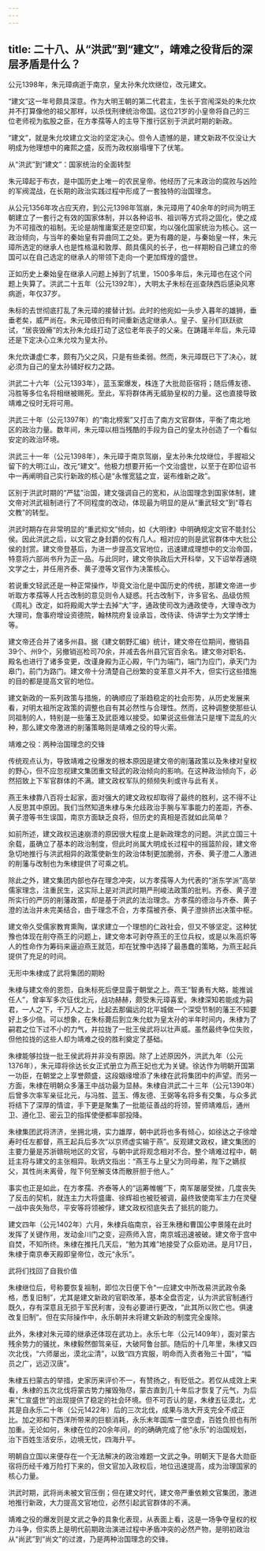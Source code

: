 ```yaml
---
---
---
```

title: 二十八、从“洪武”到“建文”，靖难之役背后的深层矛盾是什么？
---




公元1398年，朱元璋病逝于南京，皇太孙朱允炊继位，改元建文。

“建文”这一年号颇具深意。作为大明王朝的第二代君主，生长于宫闱深处的朱允炊并不打算像他的祖父那样，以杀伐刑律统治帝国。这位21岁的小皇帝将自己的三位老师视为肱股之臣，在方孝孺等人的主导下推行区别于洪武时期的新政。

“建文”，就是朱允坟建立文治的坚定决心。但令人遗憾的是，建文新政不仅没让大明成为他理想中的雍熙之盛，反而为政权崩塌埋下了伏笔。





从“洪武”到“建文”：国家统治的全面转型


朱元璋起于布衣，是中国历史上唯一的农民皇帝。他经历了元末政治的腐败与凶险的军阀混战，在长期的政治实践过程中形成了一套独特的治国理念。

从公元1356年攻占应天府，到公元1398年驾崩，朱元璋用了40余年的时间为明王朝建立了一套行之有效的国家体制，并以各种诏书、祖训等方式将之固化，使之成为不可擅改的祖制。无论是胡惟庸案还是空印案，均以强化国家统治为核心。这一政治倾向，与当年的秦始皇有异曲同工之处。更为有趣的是，与秦始皇一样，朱元璋所选定的继承人也是性格温和敦厚、颇具儒风的长子，也一样期盼自己建立的帝国可以在自己选定的继承人的带领下走向一个更加辉煌的盛世。

正如历史上秦始皇在继承人问题上掉到了坑里，1500多年后，朱元璋也在这个问题上失算了。洪武二十五年（公元1392年），大明太子朱标在巡查陕西后感染风寒病逝，年仅37岁。

朱标的去世彻底打乱了朱元璋的接替计划。此时的他宛如一头步入暮年的雄狮，垂垂老矣，威严尚在。朱元璋依旧有时间重新选定继承人。皇子、皇孙们跃跃欲试，“居丧毁瘠”的太孙朱允歧打动了这位老年丧子的父亲。在踌躇半年后，朱元璋还是下定决心立朱允坟为皇太孙。

朱允炊谦虚仁孝，颇有乃父之风，只是有些柔弱。然而，朱元璋既已下了决心，就必须为自己的皇太孙铺好权力之路。

洪武二十六年（公元1393年），蓝玉案爆发，株连了大批勋臣宿将；随后傅友德、冯胜等多位名将相继被赐死。至此，军将群体再无威胁皇权的力量。这也直接导致靖难之役时无将可用。

洪武三十年（公元1397年）的“南北榜案”又打击了南方文官群体，平衡了南北地区的政治力量。数年间，朱元璋以相当残酷的手段为自己的皇太孙创造了一个看似安定的政治环境。

洪武三十一年（公元1398年），朱元璋于南京驾崩，皇太孙朱允坟继位，手握祖父留下的大明江山，改元“建文”。他极力想要开拓一个文治盛世，以至于在即位诏书中一再阐明自己实行新政的核心是“永惟宽猛之宜，诞布维新之政”。

区别于洪武时期的“严猛”治国，建文强调自己的宽和，从治国理念到国家体制，建文帝对洪武祖制进行了不同程度的改动，体现最为明显的是从“重武轻文”到“尊右文教”的转型。

洪武时期存在非常明显的“重武抑文”倾向，如《大明律》中明确规定文官不能封公侯。因此洪武之后，以文官之身封爵的仅有几人。相对应的则是武官群体中大批公侯的封赏。建文帝登基后，为进一步提高文官地位，迅速建成理想中的文治帝国，特意将六部尚书升为正一品。与此同时，建文帝执政后大开科举，又下诏举荐通晓文学之士，并任用齐泰、黄子澄等文官作为决策核心。

若说重文轻武还是一种正常操作，毕竟文治化是中国历史的传统，那建文帝进一步听取方孝孺等人托古改制的意见则令人疑惑。托古改制下，许多官名、品级仿照《周礼》改定，如将殿阁大学士去掉“大”字，通政使司改为通政使寺，大理寺改为大理司，詹事府增设资德院，翰林院府复设承旨，改侍读、侍讲学士为文学博士等。

建文帝还合并了诸多州县。据《建文朝野汇编》统计，建文帝在位期间，撤销县39个、州9个，另撤销巡检司70余，并减去各州县冗官百余名。建文帝对职名、殿名也进行了诸多变更，改谨身殿为正心殿，午门为端门，端门为应门，承天门为皋门，前门为路门。建文帝十分清楚自己纷繁的变革意义并不大，但实行这些措施的目的都是提高文官的地位。

建文新政的一系列政策与措施，的确顺应了渐趋稳定的社会形势，从历史发展来看，对明太祖所定政策的调整也自有其必然性与合理性。然而，这种调整使那些认同祖制的人，特别是一些藩王及武臣难以接受。如果说这些做法只是埋下混乱的火种，那么建文帝激进的削藩策略则是靖难之役的导火索。





靖难之役：两种治国理念的交锋


传统观点认为，导致靖难之役爆发的根本原因是建文帝的削藩政策以及朱棣对皇权的野心，但不应忽视建文集团重文轻武的政治倾向的影响。在这种政治倾向下，必然招致上下军官群体的不满。建文政权军队的频频失利或许与此有关。

燕王朱棣靠八百将士起家，面对强大的建文政权却取得了最终的胜利，这不得不让人反思其中原因。我们当然知道朱棣与朱允歧政治手腕与军事能力的差距，齐泰、黄子澄等书生误国，南京方面缺乏良将，但历史的真相是否就如此简单？

如前所述，建文政权迅速崩溃的原因很大程度上是新政理念的问题。洪武立国三十余载，虽确立了基本的政治制度，但此时尚属大明成长过程中的摇篮阶段，建文帝急切地推行与洪武相异的政策使新生的政治体制更加脆弱，齐泰、黄子澄二人激进的削藩与改制也为朱棣提供了可乘之机。

除此之外，建文集团内部也存在理念冲突，以方孝孺等人为代表的“浙东学派”高举儒家理念，注重民生，这实际上是对洪武时期严刑峻法政策的批判。齐泰、黄子澄所实行的严厉的削藩政策，却是基于洪武的法治理念。方孝孺的德治与齐泰、黄子澄的法治并未完美结合，由于理念不合，方孝孺被齐泰、黄子澄排挤出决策中枢。

建文帝久受儒家教育熏陶，谋求建立一个理想的仁政社会，但又不够坚定。这种犹豫也体现在削夺燕王的问题上，建文帝本可剥夺燕王的王位兵权，或是以朱高炽等人的性命作为筹码来逼迫燕王就范，却在犹豫中选择了最愚蠢的策略，为燕王起兵提供了充足的时间。





无形中朱棣成了武将集团的期盼


朱棣与建文帝的恩怨，自朱标死后便显露于朝堂之上。燕王“智勇有大略，能推诚任人”，曾率军多次征伐北元，战功赫赫，颇受朱元璋喜爱。朱棣深知若能成为嗣君，一人之下，千万人之上，比起去那偏远的北平城做一个深受节制的藩王不知要好上多少倍。可以想象，在朱标薨后到立朱允蚊为皇太孙的半年时间内，朱棣为了嗣君之位下过不小的力气，并拉拢了一批王侯武将以壮声威。虽然最终争位失败，但他拉拢的这些人却为靖难之役的胜利奠定了基础。

朱棣能够拉拢一批王侯武将并非没有原因。除了上述原因外，洪武九年（公元1376年），朱元璋将徐达长女正式册立为燕王妃也尤为关键。徐达作为明朝开国第一功臣，在朝堂之上享誉颇盛，这段姻缘增添了朱棣在武将集团中的声望。而另一方面，朱棣在明朝众多藩王中战功最为显赫。朱棣自洪武二十三年（公元1390年）后曾多次率军亲征北元，与冯胜、蓝玉、傅友德、王弼等名将多有交集，与众多武将结下了深厚的情谊，手下更是聚集了一批能征善战的将领，誓师靖难后，通州卫、遵化卫、密云卫的指挥使便都率部投降。

朱棣集团武将济济，坐拥北境，实力雄厚，朝中武将也多有倾心，如徐达之子徐增寿时任左都督，燕王起兵后多次“以京师虚实输于燕”。反观建文政权，建文集团的主要力量是苏浙赣皖地区的文官，与朝中武将观念相对不合。整个靖难过程中，朝廷主将与建文的主张相异。耿炳文指出：“燕王与上皇父为同母弟，陛下之嫡叔父，其性尚未离骨，陛下何至解支体而散肝胆于他人。”

事实也正是如此，在方孝孺、齐泰等人的“运筹帷幄”下，南军屡屡受挫，几度丧失了反击的契机，就连主力大将盛庸、徐辉祖也被贬被调，最终致使南军主力在灵璧一战中丧失殆尽，平安等将领被俘，建文政权彻底失去了抵抗的能力。

建文四年（公元1402年）六月，朱棣兵临南京，谷王朱穗和曹国公李景隆在此时发挥了关键作用，发动金川门之变，迎燕师入宫，南京城迅速被破。建文帝于宫中自焚，不知所终。朱棣在推托几天后，“勉为其难”地接受了众臣劝进。是月17日，朱棣于南京奉天殿即皇帝位，改元“永乐”。





武将们找回了自我价值


朱棣继位后，号称要恢复祖制，即位次日便下令“一应建文中所改易洪武政令条格，悉复旧制”，尤其是建文新政的官职改革，基本全盘否定，认为洪武官制通行既久，存有深意且无损于军民利害，没有必要进行更改，“此其所以败亡也。俱速改复旧制”。但在实际操作中，永乐朝并未将建文新政的制度完全废除。

此外，朱棣对朱元璋的继承还体现在武功上。永乐七年（公元1409年），面对蒙古残余势力的骚扰，朱棣毅然御驾亲征，大破阿鲁台部。随后的十几年里，朱棣又四次北伐，“六师屡出，漠北尘清”，以致“四方宾服，明命而入贡者殆三十国”，“幅员之广，远迈汉唐”。

朱棣五扫蒙古的举措，史家历来评价不一，有赞扬之，有贬低之。若仅从成效上来看，朱棣的五次北伐将蒙古势力摧毁殆尽，蒙古直到几十年后才恢复了元气，为后来“仁宣盛世”的出现提供了稳定的社会环境。但不可否认的是，朱棣五征漠北，尤其是自永乐二十年（公元1422年）后的三次北伐，成果与浩大开支完全不成正比。加之郑和下西洋所带来的巨额消耗，永乐末年国库一度空虚，百姓负担也有所加重。无论如何，朱棣在位的20余年间，的的确确完成了他“永乐”的治国规划，治下百姓生活安乐，边境无忧，四海升平。

明朝自立国以来便存在一个无法解决的政治难题一文武之争。明朝天下是各大勋臣宿将历经千难万险打下来的，但文官加入政权后，地位迅速提高，成为治理国家的核心力量。

洪武时期，武将尚未被文官压倒；但在建文时代，建文帝严重依赖文官集团，激进地推行新政，大力提高文官地位，必然引起武官群体的不满。

靖难之役的爆发则是文武之争的具象化表现，从表面上看，这是一场争夺皇权的权力斗争，但实质上是明代前期政治演进过程中矛盾冲突的必然产物，是明初政治从“尚武”到“尚文”的过渡，乃是两种治国理念的交锋。